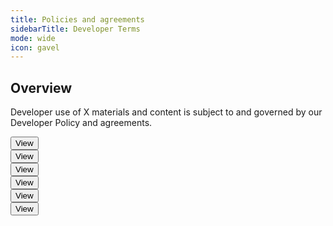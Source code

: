 ```yaml
---
title: Policies and agreements
sidebarTitle: Developer Terms
mode: wide
icon: gavel
---
```



## Overview

Developer use of X materials and content is subject to and governed by our Developer Policy and agreements.

<div className="developer-cards-grid grid md:grid-cols-3 gap-6 my-8 auto-rows-fr">
  <Card 
    title="Developer Agreement" 
    icon="gavel" 
    iconType="solid" 
    href="/developer-terms/agreement"
    className="h-full flex flex-col"
  >
    <div style={{ marginTop: '16px', display: 'flex', flexDirection: 'column', justifyContent: 'flex-end', flex: 1 }}>
      <Button href="/developer-terms/agreement">View</Button>
    </div>
  </Card>
  <Card 
    title="Developer Policy" 
    icon="book" 
    iconType="solid" 
    href="/developer-terms/policy"
    className="h-full flex flex-col"
  >
    <div style={{ marginTop: '16px', display: 'flex', flexDirection: 'column', justifyContent: 'flex-end', flex: 1 }}>
      <Button href="/developer-terms/policy">View</Button>
    </div>
  </Card>
  <Card 
    title="Ads API Agreement" 
    icon="gavel" 
    iconType="solid" 
    href="/developer-terms/ads-api-agreement"
    className="h-full flex flex-col"
  >
    <div style={{ marginTop: '16px', display: 'flex', flexDirection: 'column', justifyContent: 'flex-end', flex: 1 }}>
      <Button href="/developer-terms/ads-api-agreement">View</Button>
    </div>
  </Card>
    <Card 
    title="X Developer PPU Pilot Agreement" 
    icon="gavel" 
    iconType="solid" 
    href="/developer-terms/ppu-pilot-agreement"
    className="h-full flex flex-col"
  >
    <div style={{ marginTop: '16px', display: 'flex', flexDirection: 'column', justifyContent: 'flex-end', flex: 1 }}>
      <Button href="/developer-terms/ppu-pilot-agreement">View</Button>
    </div>
  </Card>
  <Card 
    title="Restricted use cases" 
    icon="user-xmark" 
    iconType="solid" 
    href="/developer-terms/more-on-restricted-use-cases"
    className="h-full flex flex-col"
  >
    <div style={{ marginTop: '16px', display: 'flex', flexDirection: 'column', justifyContent: 'flex-end', flex: 1 }}>
      <Button href="/developer-terms/restricted-use-cases">View</Button>
    </div>
  </Card>
  <Card 
    title="Geo guidelines" 
    icon="earth-americas" 
    iconType="solid" 
    href="/developer-terms/geo-guidelines"
    className="h-full flex flex-col"
  >
    <div style={{ marginTop: '16px', display: 'flex', flexDirection: 'column', justifyContent: 'flex-end', flex: 1 }}>
      <Button href="/developer-terms/geo-guidelines">View</Button>
    </div>
  </Card>
</div>